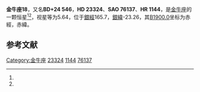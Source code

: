 {{Starbox begin
| name = 金牛座18
}}
{{Starbox observe
| epoch = [[J2000.0|J2000.0]]
| constell = [[金牛座|金牛座]]<ref name=SIMBAD>{{cite web
 | url=http://simbad.u-strasbg.fr/simbad/sim-id?Ident=HR+1144
 | title=Pulsating variable Star
 | publisher=Centre de Données astronomiques de Strasbourg
 | work=SIMBAD
 | accessdate=2012-07-13
 | archive-date=2019-09-25
 | archive-url=https://web.archive.org/web/20190925093819/http://simbad.u-strasbg.fr/simbad/sim-id?Ident=HR+1144
 | dead-url=no
 }}</ref><ref name=DATA>{{cite web
 | url=http://vizier.u-strasbg.fr/viz-bin/VizieR-5?-out.add=.&-source=5050&-corr=PK=HR&-out.max=9999&HR=1144
 | title=VizieR Detailed Page
 | accessdate=2012-07-13
 | archive-date=2016-03-04
 | archive-url=https://web.archive.org/web/20160304220024/http://vizier.u-strasbg.fr/viz-bin/VizieR-5?-out.add=.&-source=5050&-corr=PK=HR&-out.max=9999&HR=1144
 | dead-url=no
 }}</ref>
| 星官 = 
| ra = {{RA|3|45|9.7}}<ref name=SIMBAD /><ref name=DATA />
| dec = {{DEC|+24|50|21}}<ref name=SIMBAD /><ref name=DATA />
| appmag_v = 5.64<ref name=SIMBAD /><ref name=DATA />
}}
{{Starbox character
| class = B8V<ref name=SIMBAD /><ref name=DATA />
| b-v = -0.07<ref name=SIMBAD /><ref name=DATA />
| u-b = -0.36<ref name=SIMBAD /><ref name=DATA />
| r-i = -0.07<ref name=SIMBAD /><ref name=DATA />
| variable = 
}}
{{Starbox astrometry
| radial_v = -0.36
| prop_mo_ra = -2
| parallax = 
| p_error = 
}}
{{Starbox catalog
| names =BD+24 546，[[SAO星表|SAO]] 76137，[[HD星表|HD]] 23324，[[HR星表|HR]] 1144}}
{{Starbox reference |Simbad=HR+1144}}
{{Starbox end}}

'''金牛座18'''，又名'''BD+24 546'''，'''HD 23324'''、'''SAO 76137'''、'''HR 1144'''，是[[金牛座|金牛座]]的一颗恒星<ref name=SIMBAD /><ref name=DATA />，视星等为5.64，位于[[銀道座標系|銀經]]165.7，[[銀道座標系|銀緯]]-23.26，其[[B1900.0|B1900.0]]坐标为赤經{{RA|3|39|11.6}}，赤緯{{DEC|+24|-23.26|32}}。

== 参考文献 ==
{{reflist}}

{{star-stub}}

{{金牛座恒星}}
{{星官|昴宿|7|13}}
[[Category:金牛座|Category:金牛座]]
[[Category:HD和HDE天體|23324]]
[[Category:HR天體|1144]]
[[Category:SAO天體|76137]]